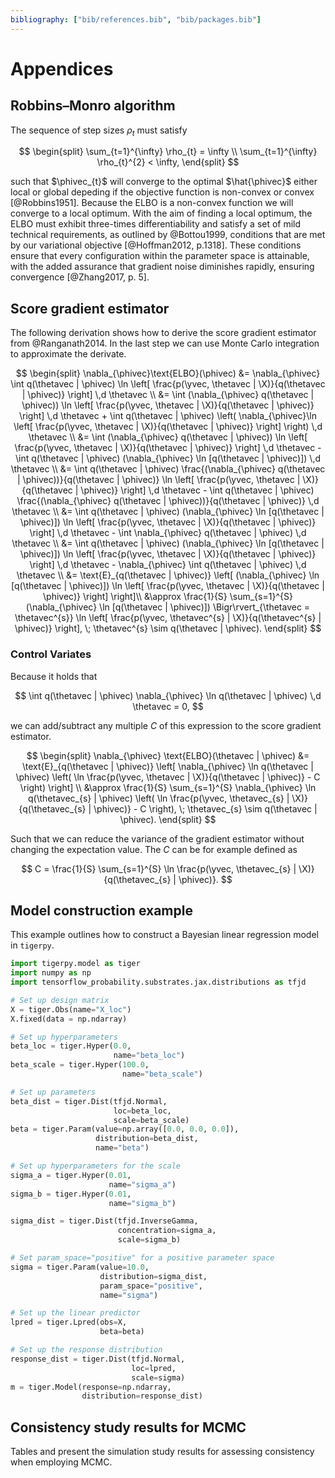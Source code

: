 ```yaml
---
bibliography: ["bib/references.bib", "bib/packages.bib"]
---
```


# Appendices {.unnumbered}

\renewcommand{\thesubsection}{\Alph{subsection}}
\addtocontents{toc}{\protect\setcounter{tocdepth}{1}}

## Robbins–Monro algorithm {#sec-r-m-algo}

The sequence of step sizes $\rho_{t}$ must satisfy

$$
\begin{split}
    \sum_{t=1}^{\infty} \rho_{t} = \infty \\
    \sum_{t=1}^{\infty} \rho_{t}^{2} < \infty,
\end{split}
$$

such that $\phivec_{t}$ will converge to the optimal $\hat{\phivec}$ either local or global depeding if the objective function is non-convex or convex [@Robbins1951]. Because the ELBO is a non-convex function we will converge to a local optimum. With the aim of finding a local optimum, the ELBO must exhibit three-times differentiability and satisfy a set of mild technical requirements, as outlined by @Bottou1999, conditions that are met by our variational objective [@Hoffman2012, p.1318]. These conditions ensure that every configuration within the parameter space is attainable, with the added assurance that gradient noise diminishes rapidly, ensuring convergence [@Zhang2017, p. 5].

## Score gradient estimator {#sec-deriv-score-grd}

The following derivation shows how to derive the score gradient estimator from @Ranganath2014. In the last step we can use Monte Carlo integration to approximate the derivate.

$$
\begin{split}
    \nabla_{\phivec}\text{ELBO}(\phivec) &= \nabla_{\phivec} \int q(\thetavec | \phivec) \ln \left[ \frac{p(\yvec, \thetavec | \X)}{q(\thetavec | \phivec)} \right] \,d \thetavec \\
    &= \int (\nabla_{\phivec} q(\thetavec | \phivec)) \ln \left[ \frac{p(\yvec, \thetavec | \X)}{q(\thetavec | \phivec)} \right] \,d \thetavec + \int q(\thetavec | \phivec) \left( \nabla_{\phivec}\ln \left[ \frac{p(\yvec, \thetavec | \X)}{q(\thetavec | \phivec)} \right] \right) \,d \thetavec \\
    &= \int (\nabla_{\phivec} q(\thetavec | \phivec)) \ln \left[ \frac{p(\yvec, \thetavec | \X)}{q(\thetavec | \phivec)} \right] \,d \thetavec - \int q(\thetavec | \phivec) (\nabla_{\phivec} \ln [q(\thetavec | \phivec)]) \,d \thetavec \\
    &= \int q(\thetavec | \phivec) \frac{(\nabla_{\phivec} q(\thetavec | \phivec))}{q(\thetavec | \phivec)} \ln \left[ \frac{p(\yvec, \thetavec | \X)}{q(\thetavec | \phivec)} \right] \,d \thetavec - \int q(\thetavec | \phivec) \frac{(\nabla_{\phivec} q(\thetavec | \phivec))}{q(\thetavec | \phivec)} \,d \thetavec \\
    &= \int q(\thetavec | \phivec) (\nabla_{\phivec} \ln [q(\thetavec | \phivec)]) \ln \left[ \frac{p(\yvec, \thetavec | \X)}{q(\thetavec | \phivec)} \right] \,d \thetavec - \int \nabla_{\phivec} q(\thetavec | \phivec) \,d \thetavec \\
    &= \int q(\thetavec | \phivec) (\nabla_{\phivec} \ln [q(\thetavec | \phivec)]) \ln \left[ \frac{p(\yvec, \thetavec | \X)}{q(\thetavec | \phivec)} \right] \,d \thetavec - \nabla_{\phivec} \int q(\thetavec | \phivec) \,d \thetavec \\
    &= \text{E}_{q(\thetavec | \phivec)} \left[ (\nabla_{\phivec} \ln [q(\thetavec | \phivec)]) \ln \left[ \frac{p(\yvec, \thetavec | \X)}{q(\thetavec | \phivec)} \right] \right]\\
    &\approx \frac{1}{S} \sum_{s=1}^{S} (\nabla_{\phivec} \ln [q(\thetavec | \phivec)]) \Bigr\rvert_{\thetavec = \thetavec^{s}} \ln \left[ \frac{p(\yvec, \thetavec^{s} | \X)}{q(\thetavec^{s} | \phivec)} \right], \; \thetavec^{s} \sim q(\thetavec | \phivec).
\end{split}
$$

### Control Variates {#sec-contr-var}

Because it holds that

$$
\int q(\thetavec | \phivec) \nabla_{\phivec} \ln q(\thetavec | \phivec) \,d \thetavec = 0,
$$

we can add/subtract any multiple $C$ of this expression to the score gradient estimator.

$$
\begin{split}
    \nabla_{\phivec} \text{ELBO}(\thetavec | \phivec) &= \text{E}_{q(\thetavec | \phivec)} \left[ \nabla_{\phivec} \ln q(\thetavec | \phivec) \left( \ln \frac{p(\yvec, \thetavec | \X)}{q(\thetavec | \phivec)} - C \right) \right] \\
    &\approx \frac{1}{S} \sum_{s=1}^{S} \nabla_{\phivec} \ln q(\thetavec_{s} | \phivec) \left( \ln \frac{p(\yvec, \thetavec_{s} | \X)}{q(\thetavec_{s} | \phivec)} - C \right), \; \thetavec_{s} \sim q(\thetavec | \phivec).
\end{split}
$$

Such that we can reduce the variance of the gradient estimator without changing the expectation value. The $C$ can be for example defined as

$$
C = \frac{1}{S} \sum_{s=1}^{S} \ln \frac{p(\yvec, \thetavec_{s} | \X)}{q(\thetavec_{s} | \phivec)}.
$$

## Model construction example {#sec-m-constr-ex}

This example outlines how to construct a Bayesian linear regression model in `tigerpy`.

```python
import tigerpy.model as tiger
import numpy as np
import tensorflow_probability.substrates.jax.distributions as tfjd

# Set up design matrix 
X = tiger.Obs(name="X_loc")
X.fixed(data = np.ndarray)

# Set up hyperparameters
beta_loc = tiger.Hyper(0.0, 
                       name="beta_loc")
beta_scale = tiger.Hyper(100.0, 
                         name="beta_scale")

# Set up parameters
beta_dist = tiger.Dist(tfjd.Normal, 
                       loc=beta_loc, 
                       scale=beta_scale)
beta = tiger.Param(value=np.array([0.0, 0.0, 0.0]), 
                   distribution=beta_dist, 
                   name="beta")

# Set up hyperparameters for the scale
sigma_a = tiger.Hyper(0.01, 
                      name="sigma_a")
sigma_b = tiger.Hyper(0.01, 
                      name="sigma_b")

sigma_dist = tiger.Dist(tfjd.InverseGamma, 
                        concentration=sigma_a, 
                        scale=sigma_b)

# Set param_space="positive" for a positive parameter space
sigma = tiger.Param(value=10.0, 
                    distribution=sigma_dist, 
                    param_space="positive", 
                    name="sigma")

# Set up the linear predictor
lpred = tiger.Lpred(obs=X, 
                    beta=beta)

# Set up the response distribution
response_dist = tiger.Dist(tfjd.Normal, 
                           loc=lpred, 
                           scale=sigma)
m = tiger.Model(response=np.ndarray, 
                distribution=response_dist)
```

## Consistency study results for MCMC {#sec-mcmc-cons}

Tables \ref{tbl-5} and \ref{tbl-6} present the simulation study results for assessing consistency when employing MCMC.

\begin{table}[htbp]
\centering
\caption{Simulation results for the parameters of $M_{1}$, using MCMC.}
\resizebox{\textwidth}{!}{%
\begin{threeparttable}
    \begin{tabular}{lrrrrrrrrrr}
        \toprule
         & \multicolumn{5}{c}{Bias} & \multicolumn{5}{c}{EmpSE} \\
        \cmidrule(lr){2-6} 
        \cmidrule(lr){7-11} 
        $n_{\text{obs}}$ & 50 & 100 & 500 & 1000 & 5000 & 50 & 100 & 500 & 1000 & 5000 \\
        \midrule
        $\beta_{0}$ & -0.0097 & 0.0082 & -0.0054 & 0.0012 & 0.0013 & 0.2280 & 0.1547 & 0.0668 & 0.0489 & 0.0215 \\[-4pt]
         & {\tiny(0.0161)} & {\tiny(0.0109)} & {\tiny(0.0047)} & {\tiny(0.0035)} & {\tiny(0.0015)} & {\tiny(0.0114)} & {\tiny(0.0078)} & {\tiny(0.0033)} & {\tiny(0.0024)} & {\tiny(0.0011)} \\
        $\beta_{1}$ & \textbf{0.0120} & 0.0028 & 0.0013 & 0.0001 & -0.0003 & 0.0825 & 0.0524 & 0.0248 & 0.0185 & 0.0085 \\[-4pt]
        & {\tiny(0.0058)} & {\tiny(0.0037)} & {\tiny(0.0018)} & {\tiny(0.0013)} & {\tiny(0.0006)} & {\tiny(0.0041)} & {\tiny(0.0026)} & {\tiny(0.0012)} & {\tiny(0.0009)} & {\tiny(0.0004)}\\
        $\beta_{2}$ & 0.0036 & -0.0061 & 0.0008 & 0.0005 & -0.0003 & 0.0561 & 0.0374 & 0.0174 & 0.0121 & 0.0054 \\[-4pt]
        & {\tiny(0.0040)} & {\tiny(0.0026)} & {\tiny(0.0012)} & {\tiny(0.0009)} & {\tiny(0.0004)} & {\tiny(0.0028)} & {\tiny(0.0019)} & {\tiny(0.0009)} & {\tiny(0.0006)} & {\tiny(0.0003)} \\
        $\sigma$ & 0.0103 & 0.0128 & \textbf{0.0053} & -0.0014 & -0.0008 & 0.1017 & 0.0727 & 0.0322 & 0.0249 & 0.0095 \\[-4pt]
        & {\tiny(0.0072)} & {\tiny(0.0051)} & {\tiny(0.0023)} & {\tiny(0.0018)} & {\tiny(0.0007)} & {\tiny(0.0051)} & {\tiny(0.0036)} & {\tiny(0.0016)} & {\tiny(0.0012)} & {\tiny(0.0005)} \\
        \bottomrule
    \end{tabular}
    \begin{tablenotes}
      \footnotesize	
      \item Corresponding Monte Carlo SEs are provided below in parentheses; Bias estimates that do not cover 0 in their 95\% CI are shown in bold; $n_{\text{sim}}=200$.
    \end{tablenotes}
\end{threeparttable}% 
}
\label{tbl-5}
\end{table}

\begin{table}[htbp]
\footnotesize
\centering
\caption{Simulation results for the parameters of $M_{2}$, using MCMC.}
\resizebox{\textwidth}{!}{%
\begin{threeparttable}
    \begin{tabular}{lrrrrrrrrrr}
        \toprule
         & \multicolumn{5}{c}{Bias} &\multicolumn {5}{c}{EmpSE} \\
        \cmidrule(lr){2-6} 
        \cmidrule(lr){7-11}
        $n_{\text{obs}}$ & 50 & 100 & 500 & 1000 & 5000 & 50 & 100 & 500 & 1000 & 5000 \\
        \midrule
        $\beta_{0}$ & \textbf{0.5332} & \textbf{0.1997} & \textbf{0.0475} & -0.0047 & 0.0115 & 1.1853 & 0.6048 & 0.1857 & 0.1441 & 0.0541 \\[-4pt]
        & {\tiny(0.0838)} & {\tiny(0.0428)} & {\tiny(0.0131)} & {\tiny(0.0102)} & {\tiny(0.0038)} & {\tiny(0.0594)} & {\tiny(0.0303)} & {\tiny(0.0093)} & {\tiny(0.0072)} & {\tiny(0.0027)} \\
        $\beta_{1}$ & \textbf{0.9999} & \textbf{0.3866} & \textbf{0.0546} & 0.0187 & 0.0039 & 1.9204 & 0.6371 & 0.1899 & 0.1362 & 0.0587 \\[-4pt]
        & {\tiny(0.1358)} & {\tiny(0.0451)} & {\tiny(0.0134)} & {\tiny(0.0096)} & {\tiny(0.0041)} & {\tiny(0.0963)} & {\tiny(0.0319)} & {\tiny(0.0095)} & {\tiny(0.0068)} & {\tiny(0.0029)} \\
        \bottomrule
    \end{tabular}
    \begin{tablenotes}
      \footnotesize	
      \item Corresponding Monte Carlo SEs are provided below in parentheses; Bias estimates that do not cover 0 in their 95\% CI are shown in bold; $n_{\text{sim}}=200$.
    \end{tablenotes}
\end{threeparttable}%
}
\label{tbl-6}
\end{table}